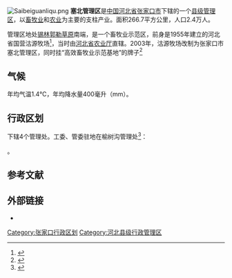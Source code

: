 {{Infobox China County
|Belong = [[河北省|河北省]][[张家口市|张家口市]]
}}
[[File:Saibeiguanliqu.png|thumb]]
'''塞北管理区'''是[[中华人民共和国|中国]][[河北省|河北省]][[张家口市|张家口市]]下辖的一个[[县级管理区|县级管理区]]，以[[畜牧业|畜牧业]]和[[农业|农业]]为主要的支柱产业。面积266.7平方公里，人口2.4万人。

管理区地处[[锡林郭勒草原|锡林郭勒草原]]南端，是一个畜牧业示范区，前身是1955年建立的河北省国营沽源牧场<ref name="a1">{{Cite web |url=http://www.zjksb.gov.cn/syscolumn/zjsb/xzqh/index.html |title=塞北行政区划 |accessdate=2018-06-06 |author= |date= |work= |publisher=张家口市塞北管理区管理委员会网站 |language=Zh-hans |archive-date=2019-09-16 |archive-url=https://web.archive.org/web/20190916050545/http://www.zjksb.gov.cn/syscolumn/zjsb/xzqh/index.html |dead-url=yes }}</ref>，当时由[[河北省农业厅|河北省农业厅]]直辖。2003年，沽源牧场改制为张家口市塞北管理区，同时挂“高效畜牧业示范基地”的牌子<ref>{{Cite web |url=http://www.zjksb.gov.cn/syscolumn/zjsb/lsyg/index.html |title=塞北管理区历史沿革 |accessdate=2018-06-06 |author= |date=|work= |publisher=张家口市塞北管理区管理委员会网站|language=Zh-hans }}</ref>

==气候==

年均气温1.4℃，年均降水量400毫升（mm）。

== 行政区划 ==
{{PAGENAMEBASE}}下辖4个管理处。工委、管委驻地在榆树沟管理处<ref>{{PRC admin/ref sgc|13/07/73}}</ref>：

{{PRC admin/children|13/07/73}}。

== 参考文献 ==
{{reflist}}

== 外部链接 ==
* {{Official website|http://www.zjksb.gov.cn/|name=张家口市塞北管理区管理委员会}}

{{塞北管理区行政区划}}
{{张家口市行政区划}}

[[Category:张家口行政区划|Category:张家口行政区划]]
[[Category:河北县级行政管理区|Category:河北县级行政管理区]]